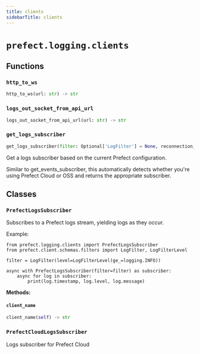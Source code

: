 ```yaml
---
title: clients
sidebarTitle: clients
---
```


# `prefect.logging.clients`

## Functions

### `http_to_ws` <sup><a href="https://github.com/prefecthq/prefect/blob/main/src/prefect/logging/clients.py#L67" target="_blank"><Icon icon="github" size="14" /></a></sup>

```python
http_to_ws(url: str) -> str
```

### `logs_out_socket_from_api_url` <sup><a href="https://github.com/prefecthq/prefect/blob/main/src/prefect/logging/clients.py#L71" target="_blank"><Icon icon="github" size="14" /></a></sup>

```python
logs_out_socket_from_api_url(url: str) -> str
```

### `get_logs_subscriber` <sup><a href="https://github.com/prefecthq/prefect/blob/main/src/prefect/logging/clients.py#L89" target="_blank"><Icon icon="github" size="14" /></a></sup>

```python
get_logs_subscriber(filter: Optional['LogFilter'] = None, reconnection_attempts: int = 10) -> 'PrefectLogsSubscriber'
```


Get a logs subscriber based on the current Prefect configuration.

Similar to get_events_subscriber, this automatically detects whether
you're using Prefect Cloud or OSS and returns the appropriate subscriber.


## Classes

### `PrefectLogsSubscriber` <sup><a href="https://github.com/prefecthq/prefect/blob/main/src/prefect/logging/clients.py#L127" target="_blank"><Icon icon="github" size="14" /></a></sup>


Subscribes to a Prefect logs stream, yielding logs as they occur.

Example:

    from prefect.logging.clients import PrefectLogsSubscriber
    from prefect.client.schemas.filters import LogFilter, LogFilterLevel

    filter = LogFilter(level=LogFilterLevel(ge_=logging.INFO))

    async with PrefectLogsSubscriber(filter=filter) as subscriber:
        async for log in subscriber:
            print(log.timestamp, log.level, log.message)


**Methods:**

#### `client_name` <sup><a href="https://github.com/prefecthq/prefect/blob/main/src/prefect/logging/clients.py#L193" target="_blank"><Icon icon="github" size="14" /></a></sup>

```python
client_name(self) -> str
```

### `PrefectCloudLogsSubscriber` <sup><a href="https://github.com/prefecthq/prefect/blob/main/src/prefect/logging/clients.py#L321" target="_blank"><Icon icon="github" size="14" /></a></sup>


Logs subscriber for Prefect Cloud

